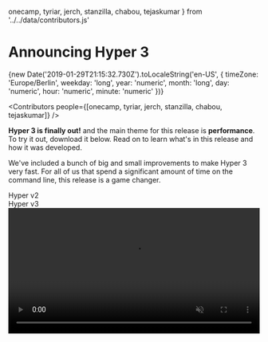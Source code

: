   onecamp,
  tyriar,
  jerch,
  stanzilla,
  chabou,
  tejaskumar
} from '../../data/contributors.js'

# Announcing Hyper 3

<div className="date">
  {new Date('2019-01-29T21:15:32.730Z').toLocaleString('en-US', {
    timeZone: 'Europe/Berlin',
    weekday: 'long',
    year: 'numeric',
    month: 'long',
    day: 'numeric',
    hour: 'numeric',
    minute: 'numeric'
  })}
</div>

<Contributors
  people={[onecamp, tyriar, jerch, stanzilla, chabou, tejaskumar]}
/>

**Hyper 3 is finally out!** and the main theme for this release is
**performance**. To try it out, download it below. Read on to learn what's in
this release and how it was developed.

<div style={{ margin: '32px auto' }}>
  <DownloadButton />
  <style jsx>
    {`
      div {
        display: flex;
        justify-content: center;
      }
    `}
  </style>
</div>

We've included a bunch of big and small improvements to make Hyper 3 very fast.
For all of us that spend a significant amount of time on the command line, this
release is a game changer.

<div
  style={{
    display: 'flex',
    justifyContent: 'space-around',
    margin: '15px 0px 0px 0px'
  }}
>
  <div>Hyper v2</div>
  <div>Hyper v3</div>
</div>

<video id="vid" src="static/v2-vs-v3.mp4" width="100%" autoPlay loop muted />
<Caption>A video demonstrating a significant difference in performance between Hyper v2 and v3</Caption>

An interesting thing about this release is that it took a relatively short time
from <em>"let's make it faster"</em> to <em>"Holy shell! that's pretty fast!"</em>. The most
important tool we used to keep this process efficient was the [Chrome DevTools](https://twitter.com/chromedevtools) profiler. We'd like to say a huge shoutout to the Chrome team for their work on this.

We continuously captured CPU profiles to find bottlenecks and focused only on
those issues. Let's take a tour around the changes we made to make Hyper 3 one
of the fastest terminals out there.

### WebGL Renderer

The first bottleneck we found was the renderer. This is the piece of code that
takes the state of the terminal and draws the actual pixels to the screen. The
original Hyper renderer used the DOM, this was flexible, but slow.
Hyper 2 improved upon this by switching from [`hterm`](https://github.com/chromium/hterm) to [`xterm.js`](https://github.com/xtermjs/xterm.js/) and its
canvas-based renderer – which is _much_ faster. For Hyper 3, we knew it was
possible to make it faster by rewriting the renderer using
[WebGL](https://developer.mozilla.org/en-US/docs/Web/API/WebGL_API).

<Tweet
  caption={
    <>
      A tweet by{' '}
      <a target="_blank" href="https://github.com/tyriar">
        tyriar
      </a>{' '}
      outlining WebGL-rendered xterm.js.
    </>
  }
  id="1064932797016489984"
  options={{ theme: 'dark' }}
/>

By a fortunate coincidence, as we were figuring out how to build such a thing,
**@tyriar** (from xterm.js and VSCode), was coming back from a "vacation" where he
happened to be writing a shiny new WebGL
renderer (open source
is amazing ❤). We promptly merged @tyriar's branch onto a test fork, and well,
it ran circles around Hyper 2. Thanks @tyriar!

At the moment, there are a few minor limitations with this renderer. For example,
selection is always black-and-white, you can't have more than 16 terminals
visible simultaneously, etc. but we think the performance benefits vastly outweigh
these limitations.

The new renderer is still considered work-in-progress so expect more
improvements in the near future.

### IPC Batching

Another performance issue we noticed was that very verbose commands would cause
Hyper to choke for a few seconds, and then suddenly speed up again. For example,
running `find ~` would cause Hyper to:

- Run painfully slow for ~5 seconds (at ~1 frame-per-second)
- Suddenly get faster (at ~15 frames-per-second)
- Finish printing everything in ~10 seconds.

Digging into the CPU profiles, we noticed that the "renderer" process was
spending most of its time handling an overwhelming amount of messages coming
from the main process.

In these profiles, it's easy to see the difference between v2 and v3.

<div>
  <img src="../../static/batching.svg" />
</div>

<Caption>
  The pink segments represent the time spent processing IPC, instead of parsing
  or rendering.
</Caption>

[Electron](https://electronjs.org/), being Chromium based, uses a multi-process architecture where each
window runs on its own separate process called a "renderer" process.
Additionally, there's one Node.js-based "main" process that talks directly to
the underlying OS. In order for terminal data to be rendered by Hyper, it must
be passed from the main process to the renderer process using IPC (Inter-Process
Communication).

Node's IPC, unfortunately, comes with a non-trivial amount of overhead.
Messages are sent back and forth as **JSON strings** which must be encoded on
one side and decoded on the other. Further, receiving data through IPC is
an async operation and thus queued in [V8's](https://en.wikipedia.org/wiki/Chrome_V8) event loop. Yielding back the to the
event loop every time we're done processing one of these small messages was, of
course, making things worse overall. This repeated IPC caused thrashing when
processing bursts of text, like running `cat` on a large file.

We mitigated this problem with a simple solution: batch data into larger chunks
before sending them to the renderer process. IPC batching reduces the number of
messages for verbose commands significantly and **allows the renderer to focus on rendering**.

One important consideration was to **batch as much data to reduce the IPC
overhead, but not too much as to introduce perceivable latency**.

With this approach, the renderer process now spends most of its time doing
terminal emulation and rendering, as opposed to processing a fire hose of IPC
messages. The result is a smoother and faster terminal.

On a similar note, we're also testing a new approach to [deciding how much data
is parsed](https://github.com/zeit/xterm.js/pull/4/files) before yielding to the
renderer. The idea is to prevent dropped frames for a more responsive terminal.

### Electron v3

Hyper 3 bumps the underlying Electron version from v1 to v3. We also
tested Electron v4 (the latest and greatest) but a [regression in the Canvas
API](https://bugs.chromium.org/p/chromium/issues/detail?id=683994#c35) forced us
to stay on v3.

This version brings along newer versions of V8 and Node.js and
their corresponding bug fixes. We were hoping to see additional performance
improvements simply by upgrading Electron (given that v8 is being continuously
improved) but there were none that we could measure with our
benchmarks.

### Faster Startup Time

Hyper 3 improves startup time by creating the first pseudoterminal (pty) as
soon as possible. A pty is a facility that OSs provide to allow programs, such as
Hyper, to emulate terminals.

In previous versions, Hyper would wait for the Chromium window to open, wait for
the window to send an "I'm ready" message, and _then_ create the pty.

Turns out that these two things (creating the window and creating the pty) take
a substantial amount of time, but can be done in parallel. Hyper 3 starts
initializing both at the same time, so when the window says "I'm ready", the pty
is warmed-up and ready to be consumed. Giving us a decent boost in launch time
of about 150ms on Linux, with potentially higher gains on other platforms.

### Emoji Support

If you're on MacOS, you can now press `Command + Control + Space` to get the
emoji popup and [jazz up those commit
messages](https://gitmoji.carloscuesta.me/) for example.

<div>
  <div>
    <img src="../../static/emoji.png" />
  </div>
  <style jsx>
    {`
      div {
        #display: flex;
        #justify-content: center;
      }
      img {
        #transform: scale(1);
        width: 100%;
        background: #f00;
      }
    `}
  </style>
</div>
<Caption>Emoji support in Hyper 3</Caption>

## Road Ahead

Terminals are one of those tools that have existed [since the 60s](https://en.wikipedia.org/wiki/VT100) that bring power and flexibility guarantees that will remain relevant for years to
come, so [we're in for the long
haul](https://twitter.com/rauchg/status/1074381303506587650).

Hyper is a new kind of terminal built on top of web technology with a focus on
extensibility. This opens new possibilities that can make the CLI experience
[more productive](https://github.com/chabou/hyper-pane), or simply [more
fun](https://github.com/Aaronius/hyper-cat).

We're excited to keep improving Hyper both in terms of performance and
capabilities. There's a lot to do. Feel free to [swing
by](https://github.com/zeit/hyper) and contribute to the future.

## Acknowledgments

We would like to highlight how amazing the open source community can be, not only the
fact that we're building on top of an incredible set of open source libraries
(e.g. xterm.js, electron, etc), but also because as soon as the xterm.js folks
heard we were working on performance, they jumped right in and helped us with
feedback and a bunch of initiatives they have on their side.

We'd like to extend a big word of thanks to the xterm.js team for their collaboration on Hyper 3.
